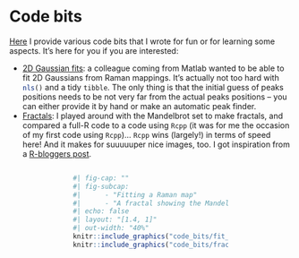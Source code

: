 # Code bits {.unnumbered}


[Here](https://github.com/colinbousige/rclass/tree/main/code_bits) I provide various code bits that I wrote for fun or for learning some aspects. It's here for you if you are interested:

- [2D Gaussian fits](https://github.com/colinbousige/rclass/tree/main/code_bits/fit_2d_gaussian): a colleague coming from Matlab wanted to be able to fit 2D Gaussians from Raman mappings. It's actually not too hard with `nls()`{.R} and a tidy `tibble`. The only thing is that the initial guess of peaks positions needs to be not very far from the actual peaks positions – you can either provide it by hand or make an automatic peak finder. 
- [Fractals](https://github.com/colinbousige/rclass/tree/main/code_bits/fractal): I played around with the Mandelbrot set to make fractals, and compared a full-R code to a code using `Rcpp` (it was for me the occasion of my first code using `Rcpp`)... `Rcpp` wins (largely!) in terms of speed here! And it makes for suuuuuper nice images, too. I got inspiration from a [R-bloggers post](https://www.r-bloggers.com/2017/06/the-mandelbrot-set-in-r-2/).


:::: {.columns}
::: {.column width="20%"}
::: 
::: {.column width="60%"}


```r
#| fig-cap: ""
#| fig-subcap: 
#|      - "Fitting a Raman map"
#|      - "A fractal showing the Mandelbrot set"
#| echo: false
#| layout: "[1.4, 1]"
#| out-width: "40%"
knitr::include_graphics("code_bits/fit_2d_gaussian/raman_map.png")
knitr::include_graphics("code_bits/fractal/fractal.png")
```

::: 
::: {.column width="20%"}
::: 
:::: 
